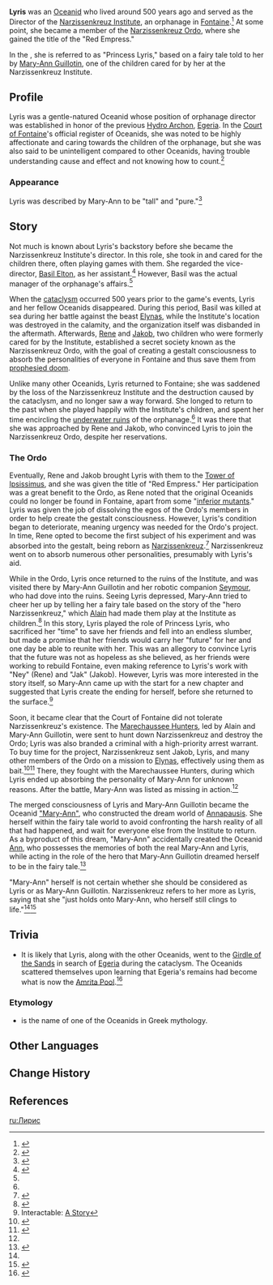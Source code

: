 {{About|the mentioned character|the Quest NPC|"Mary-Ann"}}
{{Character Infobox
|type             = Mentioned
|image            = <gallery>
NPC Lyris Photo.png|Oceanid
NPC Lyris.png|Water Statue
</gallery>
|caption         = A water statue of Lyris in Annapausis
|realname         = <!-- Optional, if different from in-game name -->
|region           = Fontaine
|affiliation      = Narzissenkreuz Institute
|affiliation2     = Narzissenkreuz Ordo

|title            = Director of the Narzissenkreuz Institute
|title2           = Red Empress<ref name="ReferenceA">{{Ref/Quest|Riddles Awaiting Answers}}</ref>
|group            = Oceanid
|deceased         = 

|ancestry         = <!-- Clan/family -->
|father           = 
|mother           = 
|spouse           = 
|sibling          = 
|child            = 
|relative         = 

|voiceEN          = 
|voiceCN          = 
|voiceJP          = 
|voiceKR          = 
}}
'''Lyris''' was an [[Oceanid]] who lived around 500 years ago and served as the Director of the [[Narzissenkreuz Institute]], an orphanage in [[Fontaine]].<ref name="ReferenceA">{{Ref/Quest|Riddles Awaiting Answers}}</ref> At some point, she became a member of the [[Narzissenkreuz Ordo]], where she gained the title of the "Red Empress."

In the {{Quest|Ann of the Narzissenkreuz}}, she is referred to as "Princess Lyris," based on a fairy tale told to her by [[Mary-Ann Guillotin]], one of the children cared for by her at the Narzissenkreuz Institute.

==Profile==
Lyris was a gentle-natured Oceanid whose position of orphanage director was established in honor of the previous [[Hydro Archon]], [[Egeria]]. In the [[Court of Fontaine]]'s official register of Oceanids, she was noted to be highly affectionate and caring towards the children of the orphanage, but she was also said to be unintelligent compared to other Oceanids, having trouble understanding cause and effect and not knowing how to count.<ref name="SitAS">{{Ref/Quest|Search in the Algae Sea (Quest)}}</ref>

===Appearance===
Lyris was described by Mary-Ann to be "tall" and "pure."<ref>{{Ref/Arti|Heroes' Tea Party}}</ref>

==Story==
Not much is known about Lyris's backstory before she became the Narzissenkreuz Institute's director. In this role, she took in and cared for the children there, often playing games with them. She regarded the vice-director, [[Basil Elton]], as her assistant.<ref>{{Ref/Arti|Odyssean Flower}}</ref> However, Basil was the actual manager of the orphanage's affairs.<ref name="SitAS" />

When the [[cataclysm]] occurred 500 years prior to the game's events, Lyris and her fellow Oceanids disappeared. During this period, Basil was killed at sea during her battle against the beast [[Elynas (NPC)|Elynas]], while the Institute's location was destroyed in the calamity, and the organization itself was disbanded in the aftermath. Afterwards, [[Rene]] and [[Jakob]], two children who were formerly cared for by the Institute, established a secret society known as the Narzissenkreuz Ordo, with the goal of creating a gestalt consciousness to absorb the personalities of everyone in Fontaine and thus save them from [[Prophecy of Fontaine|prophesied doom]].

Unlike many other Oceanids, Lyris returned to Fontaine; she was saddened by the loss of the Narzissenkreuz Institute and the destruction caused by the cataclysm, and no longer saw a way forward. She longed to return to the past when she played happily with the Institute's children, and spent her time encircling the [[Annapausis|underwater ruins]] of the orphanage.<ref name="SitAS" /> It was there that she was approached by Rene and Jakob, who convinced Lyris to join the Narzissenkreuz Ordo, despite her reservations.

===The Ordo===
Eventually, Rene and Jakob brought Lyris with them to the [[Tower of Ipsissimus]], and she was given the title of "Red Empress." Her participation was a great benefit to the Ordo, as Rene noted that the original Oceanids could no longer be found in Fontaine, apart from some "[[Tainted Hydro Phantasm|inferior mutants]]." Lyris was given the job of dissolving the egos of the Ordo's members in order to help create the gestalt consciousness. However, Lyris's condition began to deteriorate, meaning urgency was needed for the Ordo's project. In time, Rene opted to become the first subject of his experiment and was absorbed into the gestalt, being reborn as [[Narzissenkreuz]].<ref>{{Ref/Item|Enigmatic Page (IX)}}</ref> Narzissenkreuz went on to absorb numerous other personalities, presumably with Lyris's aid.

While in the Ordo, Lyris once returned to the ruins of the Institute, and was visited there by Mary-Ann Guillotin and her robotic companion [[Seymour]], who had dove into the ruins. Seeing Lyris depressed, Mary-Ann tried to cheer her up by telling her a fairy tale based on the story of the "hero Narzissenkreuz," which [[Alain]] had made them play at the Institute as children.<ref name="Rowboat's Wake">{{Ref/Quest|Rowboat's Wake (Quest)}}</ref> In this story, Lyris played the role of Princess Lyris, who sacrificed her "time" to save her friends and fell into an endless slumber, but made a promise that her friends would carry her "future" for her and one day be able to reunite with her. This was an allegory to convince Lyris that the future was not as hopeless as she believed, as her friends were working to rebuild Fontaine, even making reference to Lyris's work with "Ney" (Rene) and "Jak" (Jakob). However, Lyris was more interested in the story itself, so Mary-Ann came up with the start for a new chapter and suggested that Lyris create the ending for herself, before she returned to the surface.<ref>Interactable: [[Annapausis#Interactables|A Story]]</ref>

Soon, it became clear that the Court of Fontaine did not tolerate Narzissenkreuz's existence. The [[Marechaussee Phantom|Marechaussee Hunters]], led by Alain and Mary-Ann Guillotin, were sent to hunt down Narzissenkreuz and destroy the Ordo; Lyris was also branded a criminal with a high-priority arrest warrant. To buy time for the project, Narzissenkreuz sent Jakob, Lyris, and many other members of the Ordo on a mission to [[Elynas]], effectively using them as bait.<ref>{{Ref/Item|Enigmatic Page (XI)}}</ref><ref>{{Ref/Item|Enigmatic Page (XIII)}}</ref> There, they fought with the Marechaussee Hunters, during which Lyris ended up absorbing the personality of Mary-Ann for unknown reasons. After the battle, Mary-Ann was listed as missing in action.<ref name="SitAS" />

The merged consciousness of Lyris and Mary-Ann Guillotin became the Oceanid [["Mary-Ann"]], who constructed the dream world of [["The Real Annapausis"|Annapausis]]. She herself within the fairy tale world to avoid confronting the harsh reality of all that had happened, and wait for everyone else from the Institute to return. As a byproduct of this dream, "Mary-Ann" accidentally created the Oceanid [[Ann]], who possesses the memories of both the real Mary-Ann and Lyris, while acting in the role of the hero that Mary-Ann Guillotin dreamed herself to be in the fairy tale.<ref>{{Ref/Quest|Unfinished Story}}</ref>

"Mary-Ann" herself is not certain whether she should be considered as Lyris or as Mary-Ann Guillotin. Narzissenkreuz refers to her more as Lyris, saying that she "just holds onto Mary-Ann, who herself still clings to life."<ref name="Rowboat's Wake" /><ref>{{Ref/Quest|Waking from the Great Dream (Quest)}}</ref>

==Trivia== 
* It is likely that Lyris, along with the other Oceanids, went to the [[Girdle of the Sands]] in search of [[Egeria]] during the cataclysm. The Oceanids scattered themselves upon learning that Egeria's remains had become what is now the [[Amrita Pool]].<ref>{{Ref/Quest|Pale Fire (Quest)}}</ref>

===Etymology===
* {{w|List of Oceanids|Lyris}} is the name of one of the Oceanids in Greek mythology.

==Other Languages==
{{Other Languages
|default_hidden = 1
|en      = Lyris
|zhs     = 莉利丝
|zhs_rm  = Lìlìsī
|zht     = 莉利絲
|zht_rm  = Lìlìsī
|ja      = リリス
|ja_rm   = Ririsu
|ko      = 릴리스
|es      = Lyris
|fr      = Lyris
|ru      = Лирис
|th      = Lyris
|vi      = Lyris
|de      = Lyris
|id      = Lyris
|pt      = Lilise
|tr      = Lyris
|it      = Lyris
}}

==Change History==
{{Change History|introduced=4.0}}

==References==
{{Reflist|2}}

[[ru:Лирис]]